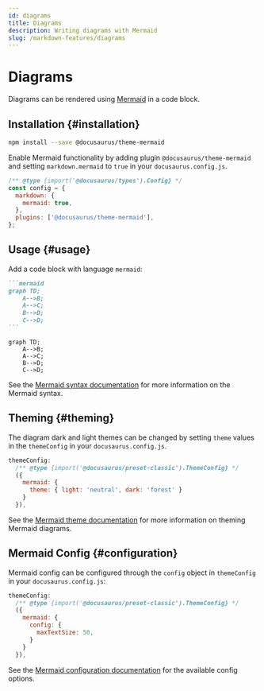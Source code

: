 ```yaml
---
id: diagrams
title: Diagrams
description: Writing diagrams with Mermaid
slug: /markdown-features/diagrams
---
```


# Diagrams

Diagrams can be rendered using [Mermaid](https://mermaid-js.github.io/mermaid/) in a code block.

## Installation {#installation}

```bash npm2yarn
npm install --save @docusaurus/theme-mermaid
```

Enable Mermaid functionality by adding plugin `@docusaurus/theme-mermaid` and setting `markdown.mermaid` to `true` in your `docusaurus.config.js`.

```js title=docusaurus.config.js
/** @type {import('@docusaurus/types').Config} */
const config = {
  markdown: {
    mermaid: true,
  },
  plugins: ['@docusaurus/theme-mermaid'],
};
```

## Usage {#usage}

Add a code block with language `mermaid`:

````md title="Example Mermaid diagram"
```mermaid
graph TD;
    A-->B;
    A-->C;
    B-->D;
    C-->D;
```
````

```mermaid
graph TD;
    A-->B;
    A-->C;
    B-->D;
    C-->D;
```

See the [Mermaid syntax documentation](https://mermaid-js.github.io/mermaid/#/./n00b-syntaxReference) for more information on the Mermaid syntax.

## Theming {#theming}

The diagram dark and light themes can be changed by setting `theme` values in the `themeConfig` in your `docusaurus.config.js`.

```js title=docusaurus.config.js
themeConfig:
  /** @type {import('@docusaurus/preset-classic').ThemeConfig} */
  ({
    mermaid: {
      theme: { light: 'neutral', dark: 'forest' }
    }
  }),
```

See the [Mermaid theme documentation](https://mermaid-js.github.io/mermaid/#/theming) for more information on theming Mermaid diagrams.

## Mermaid Config {#configuration}

Mermaid config can be configured through the `config` object in `themeConfig` in your `docusaurus.config.js`:

```js title=docusaurus.config.js
themeConfig:
  /** @type {import('@docusaurus/preset-classic').ThemeConfig} */
  ({
    mermaid: {
      config: {
        maxTextSize: 50,
      }
    }
  }),
```

See the [Mermaid configuration documentation](https://mermaid-js.github.io/mermaid/#/./Setup?id=configuration) for the available config options.

